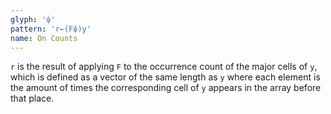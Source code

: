 ```yaml
---
glyph: '⍦'
pattern: 'r←(F⍦)y'
name: On Counts
---
```


`r` is the result of applying `F` to the occurrence count of the major cells of `y`, which is defined as a vector of the same length as `y` where each element is the amount of times the corresponding cell of `y` appears in the array before that place.